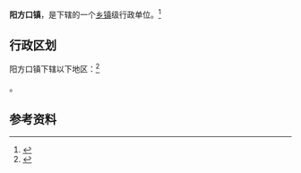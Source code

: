 {{中国乡级行政区|14/09/25/101/000}}

'''阳方口镇'''，是{{PRC admin/fullname|14/09/25/101/000|3}}下辖的一个[[乡镇|乡镇]]级行政单位。<ref>{{PRC admin/ref sgc|{{PRC admin/parent|14/09/25/101/000}}}}</ref>

== 行政区划 ==

阳方口镇下辖以下地区：<ref>{{PRC admin/ref sgc|14/09/25/101/000}}</ref>

{{PRC admin/children|14/09/25/101/000}}。

== 参考资料 ==

{{reflist}}

{{行政区划小作品}}
{{PRC admin/navcat|14/09/25/101/000}}